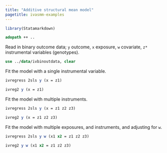 ```yaml
---
title: "Additive structural mean model"
pagetitle: ivasmm-examples
---
```


```r
library(Statamarkdown)
```

```stata
adopath ++ ..
```

Read in binary outcome data; `y` outcome, `x` exposure, `w` covariate, `z*` instrumental variables (genotypes).
```stata
use ../data/ivbinoutdata, clear
```

Fit the model with a single instrumental variable.
```stata
ivregress 2sls y (x = z1)
```
```stata
ivreg2 y (x = z1)
```

Fit the model with multiple instruments.
```stata
ivregress 2sls y (x = z1 z2 z3)
```
```stata
ivreg2 y (x = z1 z2 z3)
```

Fit the model with multiple exposures, and instruments, and adjusting for `w`.
```stata
ivregress 2sls y w (x1 x2 = z1 z2 z3)
```
```stata
ivreg2 y w (x1 x2 = z1 z2 z3)
```
